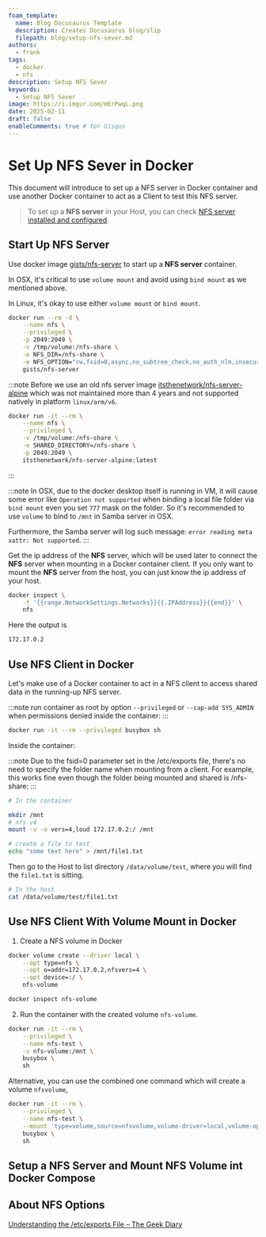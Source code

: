 ```yaml
---
foam_template:
  name: Blog Docusaurus Template
  description: Creates Docusaurus blog/slip
  filepath: blog/setup-nfs-sever.md
authors:
  - frank
tags:
  - docker
  - nfs
description: Setup NFS Sever
keywords:
  - Setup NFS Sever
image: https://i.imgur.com/mErPwqL.png
date: 2025-02-11
draft: false
enableComments: true # for Gisqus
---
```


# Set Up NFS Sever in Docker

This document will introduce to set up a NFS server in Docker container and use another Docker container to act as a Client to test this NFS server.

> To set up a **NFS server** in your Host, you can check [NFS server installed and configured](https://phoenixnap.com/kb/ubuntu-nfs-server).

## Start Up NFS Server

Use docker image [gists/nfs-server](https://hub.docker.com/r/gists/nfs-server) to start up a **NFS server** container.

In OSX, it's critical to use `volume mount` and avoid using `bind mount` as we mentioned above.

In Linux, it's okay to use either `volume mount` or `bind mount`.  

```sh
docker run --rm -d \
    --name nfs \
    --privileged \
    -p 2049:2049 \
    -v /tmp/volume:/nfs-share \
    -e NFS_DIR=/nfs-share \
    -e NFS_OPTION="rw,fsid=0,async,no_subtree_check,no_auth_nlm,insecure,no_root_squash" \
    gists/nfs-server
```

:::note
Before we use an old nfs server image [itsthenetwork/nfs-server-alpine](https://hub.docker.com/r/itsthenetwork/nfs-server-alpine/) which was not maintained more than 4 years and not supported natively in platform `linux/arm/v6`.

```sh
docker run -it --rm \
    --name nfs \
    --privileged \
    -v /tmp/volume:/nfs-share \
    -e SHARED_DIRECTORY=/nfs-share \
    -p 2049:2049 \
    itsthenetwork/nfs-server-alpine:latest
```

:::

:::note
In OSX, due to the docker desktop itself is running in VM, it will cause some error like `Operation not supported` when binding a local file folder via `bind mount` even you set `777` mask on the folder. So it's recommended to use `volume` to bind to `/mnt` in Samba server in OSX.

Furthermore, the Samba server will log such message: `error reading meta xattr: Not supported`.
:::

Get the ip address of the **NFS** server, which will be used later to connect the **NFS** server when mounting in a Docker container client. If you only want to mount the **NFS** server from the host, you can just know the ip address of your host.


```sh
docker inspect \
    -f '{{range.NetworkSettings.Networks}}{{.IPAddress}}{{end}}' \
    nfs
```

Here the output is

```sh
172.17.0.2
```

## Use NFS Client in Docker

Let's make use of a Docker container to act in a NFS client to access shared data in the running-up NFS server.

:::note
run container as root by option `--privileged` or `--cap-add SYS_ADMIN` when permissions denied inside the container:
:::

```sh
docker run -it --rm --privileged busybox sh
```

Inside the container:

:::note
Due to the fsid=0 parameter set in the /etc/exports file, there's no need to specify the folder name when mounting from a client. For example, this works fine even though the folder being mounted and shared is /nfs-share:
:::

```sh
# In the container

mkdir /mnt
# nfs v4
mount -v -o vers=4,loud 172.17.0.2:/ /mnt

# create a file to test
echo "some text here" > /mnt/file1.txt
```

Then go to the Host to list directory `/data/volume/test`, where you will find the `file1.txt` is sitting.

```sh
# In the host
cat /data/volume/test/file1.txt
```

## Use NFS Client With Volume Mount in Docker

1. Create a NFS volume in Docker

```sh
docker volume create --driver local \
    --opt type=nfs \
    --opt o=addr=172.17.0.2,nfsvers=4 \
    --opt device=:/ \
    nfs-volume
```

```sh
docker inspect nfs-volume
```

2. Run the container with the created volume `nfs-volume`.

```sh
docker run -it --rm \
    --privileged \
    --name nfs-test \
    -v nfs-volume:/mnt \
    busybox \
    sh
```

Alternative, you can use the combined one command which will create a volume `nfsvolume`, 

```sh
docker run -it --rm \
    --privileged \
    --name nfs-test \
    --mount 'type=volume,source=nfsvolume,volume-driver=local,volume-opt=type=nfs,volume-opt=device=:/,"volume-opt=o=addr=172.17.0.2,rw,nfsvers=4,async",target=/mnt' \
    busybox \
    sh
```

## Setup a NFS Server and Mount NFS Volume int Docker Compose



## About NFS Options

[Understanding the /etc/exports File – The Geek Diary](https://www.thegeekdiary.com/understanding-the-etc-exports-file/)